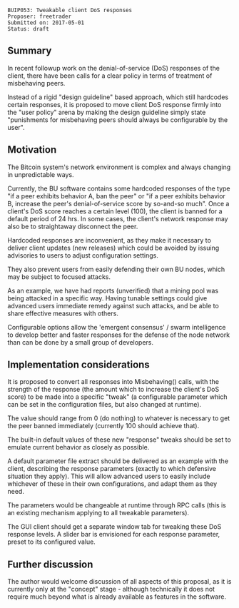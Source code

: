 <pre>
BUIP053: Tweakable client DoS responses
Proposer: freetrader
Submitted on: 2017-05-01
Status: draft
</pre>


==Summary==

In recent followup work on the denial-of-service (DoS) responses of the client, there have been calls for a clear policy in terms of treatment of misbehaving peers.

Instead of a rigid "design guideline" based approach, which still hardcodes certain responses, it is proposed to move client DoS response firmly into the "user policy" arena by making the design guideline simply state "punishments for misbehaving peers should always be configurable by the user".

==Motivation==

The Bitcoin system's network environment is complex and always changing in unpredictable ways.

Currently, the BU software contains some hardcoded responses of the type "if a peer exhibits behavior A, ban the peer" or "if a peer exhibits behavior B, increase the peer's denial-of-service score by so-and-so much".
Once a client's DoS score reaches a certain level (100), the client is banned for a default period of 24 hrs.
In some cases, the client's network response may also be to straightaway disconnect the peer.

Hardcoded responses are inconvenient, as they make it necessary to deliver client updates (new releases) which could be avoided by issuing advisories to users to adjust configuration settings.

They also prevent users from easily defending their own BU nodes, which may be subject to focused attacks.

As an example, we have had reports (unverified) that a mining pool was being attacked in a specific way. Having tunable settings could give advanced users immediate remedy against such attacks, and be able to share effective measures with others.

Configurable options allow the 'emergent consensus' / swarm intelligence to develop better and faster responses for the defense of the node network than can be done by a small group of developers.

==Implementation considerations==

It is proposed to convert all responses into Misbehaving() calls, with the strength of the response (the amount which to increase the client's DoS score) to be made into a specific "tweak" (a configurable parameter which can be set in the configuration files, but also changed at runtime).

The value should range from 0 (do nothing) to whatever is necessary to get the peer banned immediately (currently 100 should achieve that).

The built-in default values of these new "response" tweaks should be set to emulate current behavior as closely as possible.

A default parameter file extract should be delivered as an example with the client, describing the response parameters (exactly to which defensive situation they apply). This will allow advanced users to easily include whichever of these in their own configurations, and adapt them as they need.

The parameters would be changeable at runtime through RPC calls (this is an existing mechanism applying to all tweakable parameters).

The GUI client should get a separate window tab for tweaking these DoS response levels.
A slider bar is envisioned for each response parameter, preset to its configured value.

==Further discussion==

The author would welcome discussion of all aspects of this proposal, as it is currently only at the "concept" stage - although technically it does not require much beyond what is already available as features in the software. 
